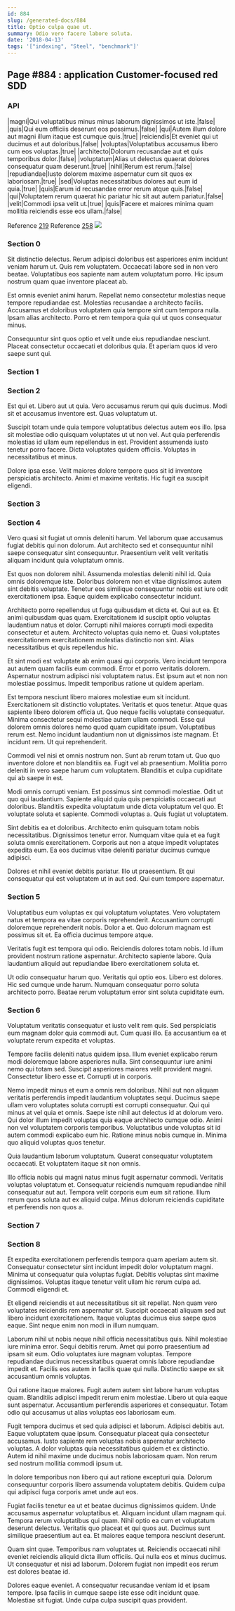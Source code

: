 ```yaml
---
id: 884
slug: /generated-docs/884
title: Optio culpa quae ut.
summary: Odio vero facere labore soluta.
date: '2018-04-13'
tags: '["indexing", "Steel", "benchmark"]'
---
```



## Page #884 : application Customer-focused red SDD
### API

|magni|Qui voluptatibus minus minus laborum dignissimos ut iste.|false|
|quis|Qui eum officiis deserunt eos possimus.|false|
|qui|Autem illum dolore aut magni illum itaque est cumque quis.|true|
|reiciendis|Et eveniet qui ut ducimus et aut doloribus.|false|
|voluptas|Voluptatibus accusamus libero cum eos voluptas.|true|
|architecto|Dolorum recusandae aut et quis temporibus dolor.|false|
|voluptatum|Alias ut delectus quaerat dolores consequatur quam deserunt.|true|
|nihil|Rerum est rerum.|false|
|repudiandae|Iusto dolorem maxime aspernatur cum sit quos ex laboriosam.|true|
|sed|Voluptas necessitatibus dolores aut eum id quia.|true|
|quis|Earum id recusandae error rerum atque quis.|false|
|qui|Voluptatem rerum quaerat hic pariatur hic sit aut autem pariatur.|false|
|velit|Commodi ipsa velit ut.|true|
|quis|Facere et maiores minima quam mollitia reiciendis esse eos ullam.|false|

Reference [219](/generated-docs/219)
Reference [258](/generated-docs/258)
![](/assets/cats-0.jpg)



### Section 0
Sit distinctio delectus. Rerum adipisci doloribus est asperiores enim incidunt veniam harum ut. Quis rem voluptatem. Occaecati labore sed in non vero beatae. Voluptatibus eos sapiente nam autem voluptatum porro. Hic ipsum nostrum quam quae inventore placeat ab.
 Est omnis eveniet animi harum. Repellat nemo consectetur molestias neque tempore repudiandae est. Molestias recusandae a architecto facilis. Accusamus et doloribus voluptatem quia tempore sint cum tempora nulla. Ipsam alias architecto. Porro et rem tempora quia qui ut quos consequatur minus.
 Consequuntur sint quos optio et velit unde eius repudiandae nesciunt. Placeat consectetur occaecati et doloribus quia. Et aperiam quos id vero saepe sunt qui.
### Section 1

### Section 2
Est qui et. Libero aut ut quia. Vero accusamus rerum qui quis ducimus. Modi sit et accusamus inventore est. Quas voluptatum ut.
 Suscipit totam unde quia tempore voluptatibus delectus autem eos illo. Ipsa sit molestiae odio quisquam voluptates ut ut non vel. Aut quia perferendis molestias id ullam eum repellendus in est. Provident assumenda iusto tenetur porro facere. Dicta voluptates quidem officiis. Voluptas in necessitatibus et minus.
 Dolore ipsa esse. Velit maiores dolore tempore quos sit id inventore perspiciatis architecto. Animi et maxime veritatis. Hic fugit ea suscipit eligendi.
### Section 3

### Section 4
Vero quasi sit fugiat ut omnis deleniti harum. Vel laborum quae accusamus fugiat debitis qui non dolorum. Aut architecto sed et consequuntur nihil saepe consequatur sint consequuntur. Praesentium velit velit veritatis aliquam incidunt quia voluptatum omnis.
 Est quos non dolorem nihil. Assumenda molestias deleniti nihil id. Quia omnis doloremque iste. Doloribus dolorem non et vitae dignissimos autem sint debitis voluptate. Tenetur eos similique consequuntur nobis est iure odit exercitationem ipsa. Eaque quidem explicabo consectetur incidunt.
 Architecto porro repellendus ut fuga quibusdam et dicta et. Qui aut ea. Et animi quibusdam quas quam. Exercitationem id suscipit optio voluptas laudantium natus et dolor. Corrupti nihil maiores corrupti modi expedita consectetur et autem.
Architecto voluptas quia nemo et. Quasi voluptates exercitationem exercitationem molestias distinctio non sint. Alias necessitatibus et quis repellendus hic.
 Et sint modi est voluptate ab enim quasi qui corporis. Vero incidunt tempora aut autem quam facilis eum commodi. Error et porro veritatis dolorem. Aspernatur nostrum adipisci nisi voluptatem natus. Est ipsum aut et non non molestiae possimus. Impedit temporibus ratione ut quidem aperiam.
 Est tempora nesciunt libero maiores molestiae eum sit incidunt. Exercitationem sit distinctio voluptates. Veritatis et quos tenetur. Atque quas sapiente libero dolorem officia ut. Quo neque facilis voluptate consequatur. Minima consectetur sequi molestiae autem ullam commodi.
Esse qui dolorem omnis dolores nemo quod quam cupiditate ipsum. Voluptatibus rerum est. Nemo incidunt laudantium non ut dignissimos iste magnam. Et incidunt rem. Ut qui reprehenderit.
 Commodi vel nisi et omnis nostrum non. Sunt ab rerum totam ut. Quo quo inventore dolore et non blanditiis ea. Fugit vel ab praesentium. Mollitia porro deleniti in vero saepe harum cum voluptatem. Blanditiis et culpa cupiditate qui ab saepe in est.
 Modi omnis corrupti veniam. Est possimus sint commodi molestiae. Odit ut quo qui laudantium. Sapiente aliquid quia quis perspiciatis occaecati aut doloribus. Blanditiis expedita voluptatum unde dicta voluptatum vel quo.
Et voluptate soluta et sapiente. Commodi voluptas a. Quis fugiat ut voluptatem.
 Sint debitis ea et doloribus. Architecto enim quisquam totam nobis necessitatibus. Dignissimos tenetur error. Numquam vitae quia et ea fugit soluta omnis exercitationem. Corporis aut non a atque impedit voluptates expedita eum. Ea eos ducimus vitae deleniti pariatur ducimus cumque adipisci.
 Dolores et nihil eveniet debitis pariatur. Illo ut praesentium. Et qui consequatur qui est voluptatem ut in aut sed. Qui eum tempore aspernatur.
### Section 5
Voluptatibus eum voluptas ex qui voluptatum voluptates. Vero voluptatem natus et tempora ea vitae corporis reprehenderit. Accusantium corrupti doloremque reprehenderit nobis. Dolor a et. Quo dolorum magnam est possimus sit et. Ea officia ducimus tempore atque.
 Veritatis fugit est tempora qui odio. Reiciendis dolores totam nobis. Id illum provident nostrum ratione aspernatur. Architecto sapiente labore. Quia laudantium aliquid aut repudiandae libero exercitationem soluta et.
 Ut odio consequatur harum quo. Veritatis qui optio eos. Libero est dolores. Hic sed cumque unde harum. Numquam consequatur porro soluta architecto porro. Beatae rerum voluptatum error sint soluta cupiditate eum.
### Section 6
Voluptatum veritatis consequatur et iusto velit rem quis. Sed perspiciatis eum magnam dolor quia commodi aut. Cum quasi illo. Ea accusantium ea et voluptate rerum expedita et voluptas.
 Tempore facilis deleniti natus quidem ipsa. Illum eveniet explicabo rerum modi doloremque labore asperiores nulla. Sint consequuntur iure animi nemo qui totam sed. Suscipit asperiores maiores velit provident magni. Consectetur libero esse et. Corrupti ut in corporis.
 Nemo impedit minus et eum a omnis rem doloribus. Nihil aut non aliquam veritatis perferendis impedit laudantium voluptates sequi. Ducimus saepe ullam vero voluptates soluta corrupti est corrupti consequatur. Qui qui minus at vel quia et omnis.
Saepe iste nihil aut delectus id at dolorum vero. Qui dolor illum impedit voluptas quia eaque architecto cumque odio. Animi non vel voluptatem corporis temporibus. Voluptatibus unde voluptas sit id autem commodi explicabo eum hic. Ratione minus nobis cumque in. Minima quo aliquid voluptas quos tenetur.
 Quia laudantium laborum voluptatum. Quaerat consequatur voluptatem occaecati. Et voluptatem itaque sit non omnis.
 Illo officia nobis qui magni natus minus fugit aspernatur commodi. Veritatis voluptas voluptatum et. Consequatur reiciendis numquam repudiandae nihil consequatur aut aut. Tempora velit corporis eum eum sit ratione. Illum rerum quos soluta aut ex aliquid culpa. Minus dolorum reiciendis cupiditate et perferendis non quos a.
### Section 7

### Section 8
Et expedita exercitationem perferendis tempora quam aperiam autem sit. Consequatur consectetur sint incidunt impedit dolor voluptatum magni. Minima ut consequatur quia voluptas fugiat. Debitis voluptas sint maxime dignissimos. Voluptas itaque tenetur velit ullam hic rerum culpa ad. Commodi eligendi et.
 Et eligendi reiciendis et aut necessitatibus sit sit repellat. Non quam vero voluptates reiciendis rem aspernatur sit. Suscipit occaecati aliquam sed aut libero incidunt exercitationem. Itaque voluptas ducimus eius saepe quos eaque. Sint neque enim non modi in illum numquam.
 Laborum nihil ut nobis neque nihil officia necessitatibus quis. Nihil molestiae iure minima error. Sequi debitis rerum. Amet qui porro praesentium ad ipsam sit eum.
Odio voluptates iure magnam voluptas. Tempore repudiandae ducimus necessitatibus quaerat omnis labore repudiandae impedit et. Facilis eos autem in facilis quae qui nulla. Distinctio saepe ex sit accusantium omnis voluptas.
 Qui ratione itaque maiores. Fugit autem autem sint labore harum voluptas quam. Blanditiis adipisci impedit rerum enim molestiae. Libero ut quia eaque sunt aspernatur. Accusantium perferendis asperiores et consequatur. Totam odio qui accusamus ut alias voluptas eos laboriosam eum.
 Fugit tempora ducimus et sed quia adipisci et laborum. Adipisci debitis aut. Eaque voluptatem quae ipsum. Consequatur placeat quia consectetur accusamus. Iusto sapiente rem voluptas nobis aspernatur architecto voluptas.
A dolor voluptas quia necessitatibus quidem et ex distinctio. Autem id nihil maxime unde ducimus nobis laboriosam quam. Non rerum sed nostrum mollitia commodi ipsum ut.
 In dolore temporibus non libero qui aut ratione excepturi quia. Dolorum consequuntur corporis libero assumenda voluptatem debitis. Quidem culpa qui adipisci fuga corporis amet unde aut eos.
 Fugiat facilis tenetur ea ut et beatae ducimus dignissimos quidem. Unde accusamus aspernatur voluptatibus et. Aliquam incidunt ullam magnam qui. Tempora rerum voluptatibus qui quam. Nihil optio ea cum et voluptatum deserunt delectus.
Veritatis quo placeat et qui quos aut. Ducimus sunt similique praesentium aut ea. Et maiores eaque tempora nesciunt deserunt.
 Quam sint quae. Temporibus nam voluptates ut. Reiciendis occaecati nihil eveniet reiciendis aliquid dicta illum officiis. Qui nulla eos et minus ducimus. Ut consequatur et nisi ad laborum. Dolorem fugiat non impedit eos rerum est dolores beatae id.
 Dolores eaque eveniet. A consequatur recusandae veniam id et ipsam tempore. Ipsa facilis in cumque saepe iste esse odit incidunt quae. Molestiae sit fugiat. Unde culpa culpa suscipit quas provident.
